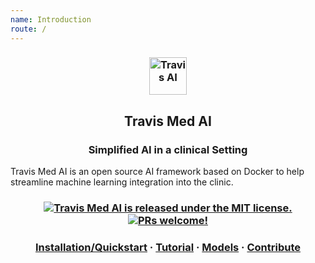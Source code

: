 ```yaml
---
name: Introduction
route: /
---
```


<h3 align="center" text-align="center">
  <a href="https://travis-med-ai.github.io">
    <img align="center" alt="Travis AI" src="https://raw.githubusercontent.com/Travis-Med-AI/med-ai/master/logo.svg" width="60" />
  </a>
</h3>

<h2 align="center">
  Travis Med AI
</h2>

<h3 align="center">
  Simplified AI in a clinical Setting
</h3>
<p text-align="center">
  Travis Med AI is an open source AI framework based on Docker to help streamline machine learning integration into the clinic.
</p>
<h3 align="center">
  <a href="https://github.com/travis-med-ai/med-ai/blob/master/LICENSE.md">
    <img src="https://img.shields.io/badge/license-ASL-blue.svg" alt="Travis Med AI is released under the MIT license." />
  </a>
  <a href="https://travis-med-ai.github.io/contributing/how-to-contribute/">
    <img src="https://img.shields.io/badge/PRs-welcome-brightgreen.svg" alt="PRs welcome!" />
  </a>
</h3>

<h3 align="center">
  <a href="https://travis-med-ai.github.io/installation">Installation/Quickstart</a>
  <span> · </span>
  <a href="https://travis-med-ai.github.io/tutorial">Tutorial</a>
  <span> · </span>
  <a href="https://travis-med-ai.github.io/models">Models</a>
  <span> · </span>
  <a href="https://travis-med-ai.github.io/contributing/how-to-contribute/">Contribute</a>
</h3>